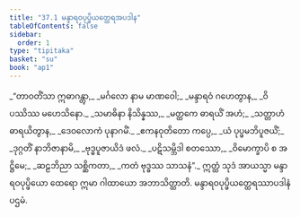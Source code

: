 ```yaml
---
title: "37.1 မန္ဒာရဝပုပ္ဖိယတ္ထေရအပဒါန"
tableOfContents: false
sidebar:
  order: 1
type: "tipitaka"
basket: "su"
book: "ap1"
---
```



<DynamicBreadcrumb />

<Division number="1" book="ap1">

<Paragraph number="4033" type="verses" book="ap1">
_“တာဝတိံသာ ဣဓာဂန္တွာ,_  
_မင်္ဂလော နာမ မာဏဝေါ;_  
_မန္ဒာရဝံ ဂဟေတွာန,_  
_ဝိပဿိဿ မဟေသိနော._  

</Paragraph>

</Division>
<Division number="2" book="ap1">

<Paragraph number="4034" type="verses" book="ap1">
_သမာဓိနာ နိသိန္နဿ,_  
_မတ္ထကေ ဓာရယိံ အဟံ;_  
_သတ္တာဟံ ဓာရယိတွာန,_  
_ဒေဝလောကံ ပုနာဂမိံ._  

</Paragraph>

</Division>
<Division number="3" book="ap1">

<Paragraph number="4035" type="verses" book="ap1">
_ဧကနဝုတိတော ကပ္ပေ,_  
_ယံ ပုပ္ဖမဘိပူဇယိံ;_  
_ဒုဂ္ဂတိံ နာဘိဇာနာမိ,_  
_ဗုဒ္ဓပူဇာယိဒံ ဖလံ._  

</Paragraph>

</Division>
<Division number="4" book="ap1">

<Paragraph number="4036" type="verses" book="ap1">
_ပဋိသမ္ဘိဒါ စတဿော,_  
_ဝိမောက္ခာပိ စ အဋ္ဌိမေ;_  
_ဆဠဘိညာ သစ္ဆိကတာ,_  
_ကတံ ဗုဒ္ဓဿ သာသနံ”._  

</Paragraph>

<Paragraph number="4037" book="ap1">
ဣတ္ထံ သုဒံ အာယသ္မာ မန္ဒာရဝပုပ္ဖိယော ထေရော ဣမာ ဂါထာယော အဘာသိတ္ထာတိ.

</Paragraph>
</Division>

<Paragraph number="4038" type="center" book="ap1">
မန္ဒာရဝပုပ္ဖိယတ္ထေရဿာပဒါနံ ပဌမံ.
</Paragraph>